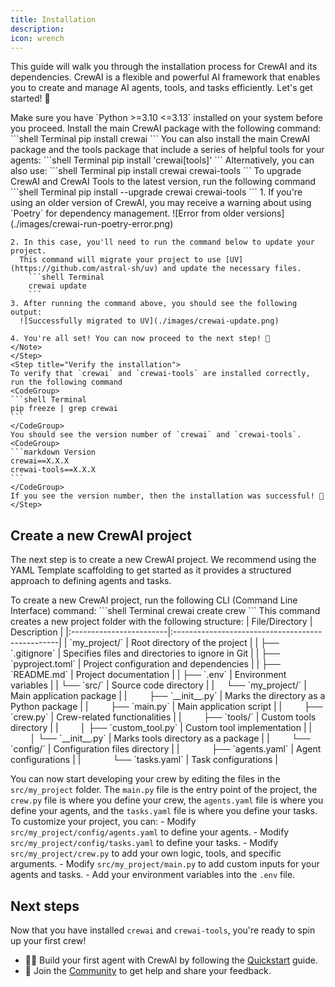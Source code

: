 ```yaml
---
title: Installation
description: 
icon: wrench
---
```


This guide will walk you through the installation process for CrewAI and its dependencies. 
CrewAI is a flexible and powerful AI framework that enables you to create and manage AI agents, tools, and tasks efficiently. 
Let's get started! 🚀

<Tip>
    Make sure you have `Python >=3.10 <=3.13` installed on your system before you proceed.
</Tip>

<Steps>
    <Step title="Install CrewAI">
    Install the main CrewAI package with the following command:
    <CodeGroup>
    ```shell Terminal
    pip install crewai
    ```
    </CodeGroup>
    You can also install the main CrewAI package and the tools package that include a series of helpful tools for your agents:
    <CodeGroup>
    ```shell Terminal
    pip install 'crewai[tools]'
    ```
    </CodeGroup>
    Alternatively, you can also use:
    <CodeGroup>
    ```shell Terminal
    pip install crewai crewai-tools
    ```
    </CodeGroup>
    </Step>
    <Step title="Upgrade CrewAI">
    To upgrade CrewAI and CrewAI Tools to the latest version, run the following command
    <CodeGroup>
    ```shell Terminal
    pip install --upgrade crewai crewai-tools
    ```
    </CodeGroup>
    <Note>
    1. If you're using an older version of CrewAI, you may receive a warning about using `Poetry` for dependency management. 
      ![Error from older versions](./images/crewai-run-poetry-error.png)

    2. In this case, you'll need to run the command below to update your project. 
      This command will migrate your project to use [UV](https://github.com/astral-sh/uv) and update the necessary files.
        ```shell Terminal
        crewai update
        ```
    3. After running the command above, you should see the following output:
      ![Successfully migrated to UV](./images/crewai-update.png)

    4. You're all set! You can now proceed to the next step! 🎉
    </Note>
    </Step>
    <Step title="Verify the installation">
    To verify that `crewai` and `crewai-tools` are installed correctly, run the following command
    <CodeGroup>
    ```shell Terminal
    pip freeze | grep crewai
    ```
    </CodeGroup>
    You should see the version number of `crewai` and `crewai-tools`.
    <CodeGroup>
    ```markdown Version
    crewai==X.X.X
    crewai-tools==X.X.X
    ```
    </CodeGroup>
    If you see the version number, then the installation was successful! 🎉
    </Step>
</Steps>

## Create a new CrewAI project

The next step is to create a new CrewAI project. 
We recommend using the YAML Template scaffolding to get started as it provides a structured approach to defining agents and tasks.

<Steps>
  <Step title="Create a new CrewAI project using the YAML Template Configuration">
  To create a new CrewAI project, run the following CLI (Command Line Interface) command:
  <CodeGroup>
      ```shell Terminal
      crewai create crew <project_name>
      ```
    </CodeGroup>
  This command creates a new project folder with the following structure:
    | File/Directory          | Description                                      |
    |:------------------------|:-------------------------------------------------|
    | `my_project/`           | Root directory of the project                    |
    | ├── `.gitignore`        | Specifies files and directories to ignore in Git |
    | ├── `pyproject.toml`    | Project configuration and dependencies           |
    | ├── `README.md`         | Project documentation                            |
    | ├── `.env`              | Environment variables                            |
    | └── `src/`              | Source code directory                            |
    | &nbsp;&nbsp;&nbsp;&nbsp;└── `my_project/` | Main application package                      |
    | &nbsp;&nbsp;&nbsp;&nbsp;&nbsp;&nbsp;&nbsp;&nbsp;├── `__init__.py` | Marks the directory as a Python package     |
    | &nbsp;&nbsp;&nbsp;&nbsp;&nbsp;&nbsp;&nbsp;&nbsp;├── `main.py`     | Main application script                    |
    | &nbsp;&nbsp;&nbsp;&nbsp;&nbsp;&nbsp;&nbsp;&nbsp;├── `crew.py`     | Crew-related functionalities                |
    | &nbsp;&nbsp;&nbsp;&nbsp;&nbsp;&nbsp;&nbsp;&nbsp;├── `tools/`      | Custom tools directory                      |
    | &nbsp;&nbsp;&nbsp;&nbsp;&nbsp;&nbsp;&nbsp;&nbsp;│   ├── `custom_tool.py` | Custom tool implementation              |
    | &nbsp;&nbsp;&nbsp;&nbsp;&nbsp;&nbsp;&nbsp;&nbsp;│   └── `__init__.py`    | Marks tools directory as a package       |
    | &nbsp;&nbsp;&nbsp;&nbsp;&nbsp;&nbsp;&nbsp;&nbsp;└── `config/`     | Configuration files directory               |
    | &nbsp;&nbsp;&nbsp;&nbsp;&nbsp;&nbsp;&nbsp;&nbsp;&nbsp;&nbsp;&nbsp;&nbsp;├── `agents.yaml`  | Agent configurations                    |
    | &nbsp;&nbsp;&nbsp;&nbsp;&nbsp;&nbsp;&nbsp;&nbsp;&nbsp;&nbsp;&nbsp;&nbsp;└── `tasks.yaml`   | Task configurations                      |

  You can now start developing your crew by editing the files in the `src/my_project` folder. 
  The `main.py` file is the entry point of the project, the `crew.py` file is where you define your crew, the `agents.yaml` file is where you define your agents, 
  and the `tasks.yaml` file is where you define your tasks.
  </Step>   
  <Step title="Customize your project">
  To customize your project, you can:
    - Modify `src/my_project/config/agents.yaml` to define your agents.
    - Modify `src/my_project/config/tasks.yaml` to define your tasks.
    - Modify `src/my_project/crew.py` to add your own logic, tools, and specific arguments.
    - Modify `src/my_project/main.py` to add custom inputs for your agents and tasks.
    - Add your environment variables into the `.env` file.
  </Step>
</Steps>

## Next steps

Now that you have installed `crewai` and `crewai-tools`, you're ready to spin up your first crew!

- 👨‍💻 Build your first agent with CrewAI by following the [Quickstart](/quickstart) guide.
- 💬 Join the [Community](https://community.crewai.com) to get help and share your feedback.
